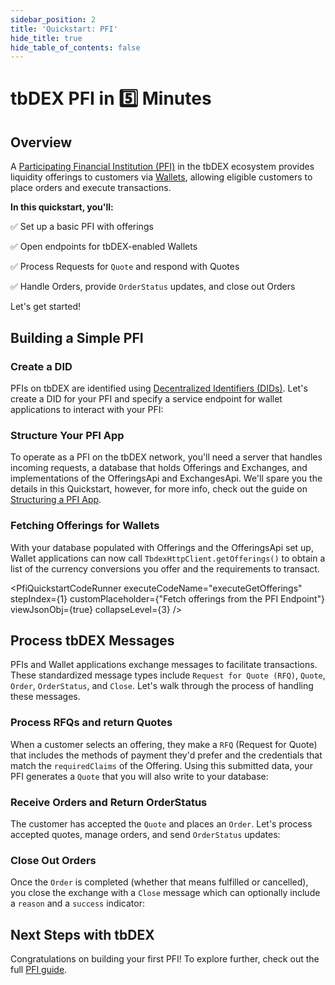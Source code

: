 ```yaml
---
sidebar_position: 2
title: 'Quickstart: PFI'
hide_title: true
hide_table_of_contents: false
---
```



<QuickstartExecutionProvider>

# tbDEX PFI in 5️⃣ Minutes

## Overview

A [Participating Financial Institution (PFI)](/docs/tbdex/pfi/overview) in the tbDEX ecosystem provides liquidity offerings to customers via [Wallets](/docs/tbdex/wallet/overview), allowing eligible customers to place orders and execute transactions.

**In this quickstart, you'll:**

✅  Set up a basic PFI with offerings

✅  Open endpoints for tbDEX-enabled Wallets

✅  Process Requests for `Quote` and respond with Quotes

✅  Handle Orders, provide `OrderStatus` updates, and close out Orders

Let's get started!

## Building a Simple PFI

### Create a DID

PFIs on tbDEX are identified using [Decentralized Identifiers (DIDs)](/docs/web5/decentralized-identifiers/what-are-dids). Let's create a DID for your PFI and specify a service endpoint for wallet applications to interact with your PFI:

<CodeSnippet snippetName="pfiOverviewCreateDid" />
<PfiQuickstartCodeRunner executeCodeName="executeDidCreate" stepIndex={0} customPlaceholder={"See PFI DID"} />

### Structure Your PFI App
To operate as a PFI on the tbDEX network, you'll need a server that handles incoming requests, a database that holds Offerings and Exchanges, and implementations of the OfferingsApi and ExchangesApi. We'll spare you the details in this Quickstart, however, for more info, check out the guide on [Structuring a PFI App](/docs/tbdex/pfi/anatomy-of-a-pfi).

### Fetching Offerings for Wallets
With your database populated with Offerings and the OfferingsApi set up, Wallet applications can now call `TbdexHttpClient.getOfferings()` to obtain a list of the currency conversions you offer and the requirements to transact.

<PfiQuickstartCodeRunner executeCodeName="executeGetOfferings" stepIndex={1} customPlaceholder={"Fetch offerings from the PFI Endpoint"} viewJsonObj={true} collapseLevel={3} />

## Process tbDEX Messages

PFIs and Wallet applications exchange messages to facilitate transactions. These standardized message types include `Request for Quote (RFQ)`, `Quote`, `Order`, `OrderStatus`, and `Close`. Let's walk through the process of handling these messages.

### Process RFQs and return Quotes

When a customer selects an offering, they make a `RFQ` (Request for Quote) that includes the methods of payment they'd prefer and the credentials that match the `requiredClaims` of the Offering. Using this submitted data, your PFI generates a `Quote` that you will also write to your database:

<CodeSnippet snippetName="pfiCreateQuoteJs" title="exchangeApiProvider.ts" />
<PfiQuickstartCodeRunner executeCodeName="executeGetQuote" stepIndex={2} customPlaceholder={"See the Quote"} viewJsonObj={true} collapseLevel={3} />

### Receive Orders and Return OrderStatus

The customer has accepted the `Quote` and places an `Order`. Let's process accepted quotes, manage orders, and send `OrderStatus` updates:

<CodeSnippet snippetName="pfiOrderStatusJs" title="exchangeApiProvider.ts" />
<PfiQuickstartCodeRunner executeCodeName="executeGetOrderStatus" stepIndex={3} customPlaceholder={"See the OrderStatus"} viewJsonObj={true} collapseLevel={3} />

### Close Out Orders

Once the `Order` is completed (whether that means fulfilled or cancelled), you close the exchange with a `Close` message which can optionally include a `reason` and a `success` indicator:

<CodeSnippet snippetName="pfiCloseOrderJs" title="exchangeApiProvider.ts" />
<PfiQuickstartCodeRunner executeCodeName="executeGetClose" stepIndex={4} customPlaceholder={"See the Close Message"} viewJsonObj={true} collapseLevel={3} />

## Next Steps with tbDEX

Congratulations on building your first PFI! To explore further, check out the full [PFI guide](/docs/tbdex/pfi/overview).


</QuickstartExecutionProvider>
